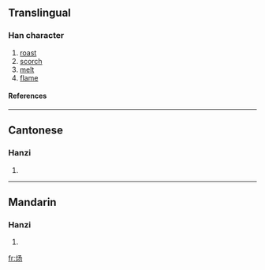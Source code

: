 {{see|煬}}

==Translingual==
===Han character===
{{Han char|rn=86|rad=火|as=03|sn=7|four=|canj=火弓尸竹 (FNSH)}}
# [[roast]]
# [[scorch]]
# [[melt]]
# [[flame]]
====References====
{{Han ref|kx=0666.261|hdz=32190.050|uh=7080|ud=28800}}

----
==Cantonese==
===Hanzi===
{{yue-hanzi|jyut=|y=yeung4}}
# {{defn|Cantonese}}

----
==Mandarin==
===Hanzi===
{{cmn-hanzi|tra=煬|pin=[[yáng]] ([[yang2]])|wg=yang<sup>2</sup>}}
# {{defn|Mandarin}}

[[fr:炀]]